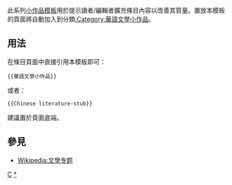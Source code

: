 <noinclude>{{template doc page viewed directly}}</noinclude>
<!-- 在本行下編輯模板說明 -->
此系列[[:Category:小作品模板|小作品模板]]用於提示讀者/編輯者擴充條目內容以改善其質量。置放本模板的頁面將自動加入到分類[[:Category:華語文學小作品]]。
== 用法 ==
在條目頁面中直接引用本模板即可：
<pre>{{華語文學小作品}}
</pre>
或者：
<pre>{{Chinese literature-stub}}
</pre>
建議置於頁面底端。
== 參見 ==
* [[Wikipedia:文學专题]]
<includeonly>
<!-- 本行下加入模板的分類 -->
[[Category:文學小作品模板|C]]
[[Category:華語文學小作品|*]]
</includeonly>